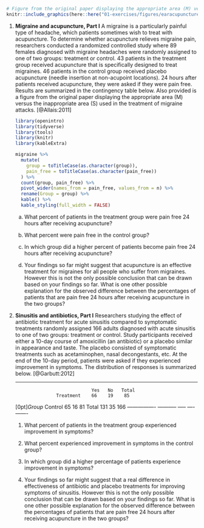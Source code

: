 ```r
# Figure from the original paper displaying the appropriate area (M) versus the inappropriate area (S) used in the treatment of migraine attacks.
knitr::include_graphics(here::here("01-exercises/figures/earacupuncture.png"))
```

1.  **Migraine and acupuncture, Part I** A migraine is a particularly painful type of headache, which patients sometimes wish to treat with acupuncture. 
To determine whether acupuncture relieves migraine pain, researchers conducted a randomized controlled study where 89 females diagnosed with migraine headaches were randomly assigned to one of two groups: treatment or control. 
43 patients in the treatment group received acupuncture that is specifically designed to treat migraines. 
46 patients in the control group received placebo acupuncture (needle insertion at non-acupoint locations). 
24 hours after patients received acupuncture, they were asked if they were pain free. Results are summarized in the contingency table below. 
Also provided is a figure from the original paper displaying the appropriate area (M) versus the inappropriate area (S) used in the treatment of migraine attacks. [@Allais:2011]

    ```r
    library(openintro)
    library(tidyverse)
    library(tools)
    library(knitr)
    library(kableExtra)
    
    migraine %>%
      mutate(
        group = toTitleCase(as.character(group)),
        pain_free = toTitleCase(as.character(pain_free))
      ) %>%
      count(group, pain_free) %>%
      pivot_wider(names_from = pain_free, values_from = n) %>%
      rename(Group = group) %>%
      kable() %>%
      kable_styling(full_width = FALSE)
    ```

    a. What percent of patients in the treatment group were pain free 24 hours after receiving acupuncture?
    
    b. What percent were pain free in the control group?
    
    c. In which group did a higher percent of patients become pain free 24 hours after receiving acupuncture?
    
    d. Your findings so far might suggest that acupuncture is an effective treatment for migraines for all people who suffer from migraines. However this is not the only possible conclusion that can be drawn based on your findings so far. What is one other possible explanation for the observed difference between the percentages of patients that are pain free 24 hours after receiving acupuncture in the two groups?

1.  **Sinusitis and antibiotics, Part I** Researchers studying the
    effect of antibiotic treatment for acute sinusitis compared to
    symptomatic treatments randomly assigned 166 adults diagnosed with
    acute sinusitis to one of two groups: treatment or control. Study
    participants received either a 10-day course of amoxicillin (an
    antibiotic) or a placebo similar in appearance and taste. The
    placebo consisted of symptomatic treatments such as acetaminophen,
    nasal decongestants, etc. At the end of the 10-day period, patients
    were asked if they experienced improvement in symptoms. The
    distribution of responses is summarized below. [@Garbutt:2012]

      ---------------- ----------- ----- ---- -------
                                              
                                              
                                    Yes   No   Total
                       Treatment    66    19    85
      \[0pt\]*Group*   Control      65    16    81
                       Total        131   35    166
      ---------------- ----------- ----- ---- -------

    1.  What percent of patients in the treatment group experienced
        improvement in symptoms?

    2.  What percent experienced improvement in symptoms in the control
        group?

    3.  In which group did a higher percentage of patients experience
        improvement in symptoms?

    4.  Your findings so far might suggest that a real difference in
        effectiveness of antibiotic and placebo treatments for improving
        symptoms of sinusitis. However this is not the only possible
        conclusion that can be drawn based on your findings so far. What
        is one other possible explanation for the observed difference
        between the percentages of patients that are pain free 24 hours
        after receiving acupuncture in the two groups?
